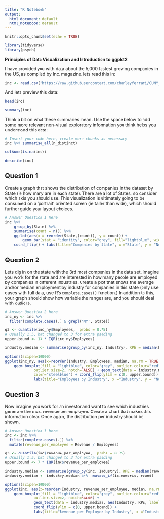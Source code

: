 ```yaml
---
title: "R Notebook"
output:
  html_document: default
  html_notebook: default
---
```


```r
knitr::opts_chunk$set(echo = TRUE)
```

```r
library(tidyverse)
library(psych)
```

**Principles of Data Visualization and Introduction to ggplot2**

I have provided you with data about the 5,000 fastest growing companies in the US, as compiled by Inc. magazine. lets read this in:

```r

inc <- read.csv("https://raw.githubusercontent.com/charleyferrari/CUNY_DATA_608/master/module1/Data/inc5000_data.csv", header= TRUE)

```


And lets preview this data:

```r

head(inc)

```




```r

summary(inc)

```


Think a bit on what these summaries mean. Use the space below to add some more relevant non-visual exploratory information you think helps you understand this data:

```r

# Insert your code here, create more chunks as necessary
inc %>% summarise_all(n_distinct)

colSums(is.na(inc))

describe(inc)

```


## Question 1

Create a graph that shows the distribution of companies in the dataset by State (ie how many are in each state). There are a lot of States, so consider which axis you should use. This visualization is ultimately going to be consumed on a 'portrait' oriented screen (ie taller than wide), which should further guide your layout choices.

```r

# Answer Question 1 here
inc %>% 
	group_by(State) %>% 
	summarise(count = n()) %>% 
	ggplot(aes(x = reorder(State,(count)), y = count)) + 
		geom_bar(stat = "identity", color="grey", fill="lightblue", width=0.7) + 
    coord_flip() + labs(title="Companies by State", x ="State", y = "Number of Companies")

```


## Question 2

Lets dig in on the state with the 3rd most companies in the data set. Imagine you work for the state and are interested in how many people are employed by companies in different industries. Create a plot that shows the average and/or median employment by industry for companies in this state (only use cases with full data, use R's `complete.cases()` function.) In addition to this, your graph should show how variable the ranges are, and you should deal with outliers.

```r

# Answer Question 2 here
inc_ny <- inc %>% 
  filter(complete.cases(.) & grepl('NY', State))

q3 <- quantile(inc_ny$Employees,  probs = 0.75)
# Usually 1.5, but changed to 3 for extra padding
upper.bound <- 13 * IQR(inc_ny$Employees)

industry.median <- summarise(group_by(inc_ny, Industry), RPE = median(Employees))

options(scipen=10000)
ggplot(inc_ny, aes(x=reorder(Industry, Employees, median, na.rm = TRUE,), y=Employees)) + 
    geom_boxplot(fill = "lightblue", color="grey", outlier.colour="red", outlier.shape=16,
             outlier.size=2, notch=FALSE) + geom_text(data = industry.median, aes(Industry, RPE, label = RPE), 
             color="steelblue") + coord_flip(ylim = c(0, upper.bound)) +
             labs(title="Employees by Industry", x ="Industry", y = "Number of Employees")

```


## Question 3

Now imagine you work for an investor and want to see which industries generate the most revenue per employee. Create a chart that makes this information clear. Once again, the distribution per industry should be shown.

```r

# Answer Question 3 here
inc <- inc %>%
  filter(complete.cases(.)) %>%
  mutate(revenue_per_employee = Revenue / Employees)

q3 <- quantile(inc$revenue_per_employee,  probs = 0.75)
# Usually 1.5, but changed to 3 for extra padding
upper.bound <- 7 * IQR(inc$revenue_per_employee)

industry.median <- summarise(group_by(inc, Industry), RPE = median(revenue_per_employee))
industry.median <- industry.median %>%  mutate_if(is.numeric, round)

options(scipen=10000)
ggplot(inc, aes(x=reorder(Industry, revenue_per_employee, median, na.rm = TRUE), y=revenue_per_employee)) + 
    geom_boxplot(fill = "lightblue", color="grey", outlier.colour="red", outlier.shape=16,
             outlier.size=2, notch=FALSE) +
             geom_text(data = industry.median, aes(Industry, RPE, label = scales::comma(RPE)), color="steelblue") + 
             coord_flip(ylim = c(0, upper.bound)) +
             labs(title="Revenue per Employee by Industry", x ="Industry", y = "Revenue per Employee")

```


